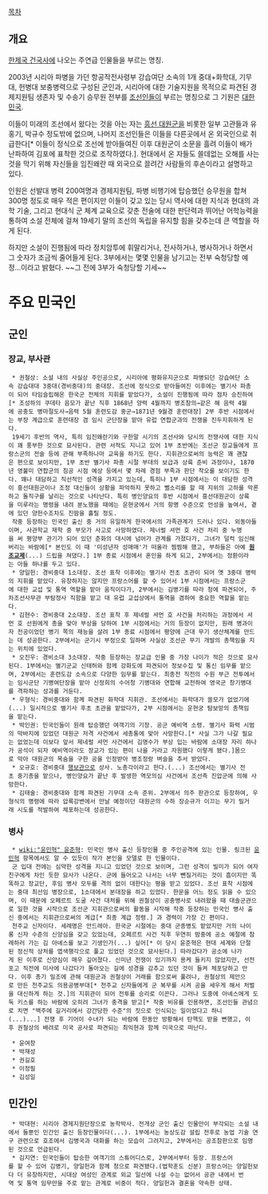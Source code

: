 [[목차]]

== 개요 ==

[[한제국 건국사]]에 나오는 주연급 인물들을 부르는 명칭.

2003년 시리아 파병을 가던 항공작전사령부 강습여단 소속의 1개 중대+화학대, 기무대, 헌병대 보충병력으로 구성된 군인과, 시리아에 대한 기술지원을 목적으로 파견된 경제지원팀 생존자 및 수송기 승무원 전부를 [[조선]]인들이 부르는 명칭으로 그 기원은 [[대한민국]].

이들이 미래의 조선에서 왔다는 것을 아는 자는 [[흥선 대원군]]을 비롯한 일부 고관들과 유홍기, 박규수 정도밖에 없으며, 나머지 조선인들은 이들을 다른곳에서 온 외국인으로 취급한다[* 이들이 정식으로 조선에 받아들여진 이후 대원군이 소문을 흘려 이들이 배가 난파하여 김포에 표착한 것으로 조작하였다.]. 현대에서 온 자들도 쓸데없는 오해를 사는 것을 막기 위해 자신들을 임진왜란 때 외국으로 끌려간 사람들의 후손이라고 설명하고 있다. 

인원은 선발대 병력 200여명과 경제지원팀, 파병 비행기에 탑승했던 승무원을 합쳐 300명 정도로 매우 적은 편이지만 이들이 갖고 있는 당시 역사에 대한 지식과 현대의 과학 기술, 그리고 현대식 군 체계 교육으로 갖춘 전술에 대한 판단력과 뛰어난 어학능력을 통하여 소설 전체에 걸쳐 19세기 말의 조선의 독립을 유지할 힘을 갖추는데 큰 역할을 하게 된다.

하지만 소설이 진행됨에 따라 정치암투에 휘말리거나, 전사하거나, 병사하거나 하면서 그 숫자가 조금씩 줄어들게 된다. 3부에서는 몇몇 인물을 남기고는 전부 숙청당할 예정...이라고 밝혔다. ~~그 전에 3부가 숙청당할 기세~~

= 주요 민국인 =
== 군인 ==
=== 장교, 부사관 ===
  * 권철상: 소설 내의 사실상 주인공으로, 시리아에 평화유지군으로 파병되던 강습여단 소속 강습대대 3중대(경비중대)의 중대장. 조선에 정식으로 받아들여진 이후에는 별기사 파총이 되어 타임슬립해온 한국군 전체의 지휘를 맡았다가, 소설이 진행됨에 따라 점차 승진하여[* 조성하의 쿠데타 음모가 끝난 직후 1868년 양력 4월까지 병조참의→같은 해 음력 4월에 공충도 병마절도사→음력 5월 훈련도감 중군→1871년 9월경 훈련대장] 2부 후반 시점에서는 부장 계급으로 훈련대장 겸 임시 군단장을 맡아 유럽 연합군과의 전쟁을 진두지휘하게 된다.
  19세기 후반의 역사, 특히 임진왜란기와 구한말 시기의 조선사와 당시의 전쟁사에 대한 지식이 꽤 풍부한 것으로 묘사된다. 관련 서적도 지니고 있어 1부 초반에는 조선군 장교들에게 프랑스군의 전술 등에 관해 부족하나마 교육을 하기도 한다. 지휘관으로써의 능력은 꽤 괜찮은 편으로 보이지만, 1부 초반 별기사 파총 시절 부대의 보급과 상륙 준비 과정이나, 1870년 영불미 연합군의 침공 시점 예상 등에서 몇 차례 경험 부족과 판단 착오를 보이기도 한다. 꽤나 대담하고 직선적인 성격을 가지고 있는데, 특히나 1부 시점에서는 이 대담한 성격이 흥선대원군이나 조정 대신들이 상황을 파악하지 못하고 뻘소리를 할 때 지위의 고하를 막론하고 돌직구를 날리는 것으로 나타난다. 특히 병인양요의 후반 시점에서 흥선대원군이 상륙을 미루라는 명령을 내려 분노했을 때에는 운현궁에서 거의 항명 수준으로 언성을 높여서, 곁에 있던 양헌수조차도 진땀을 흘릴 정도.
  작중 등장하는 민국인 출신 중 거의 유일하게 한국에서의 가족관계가 드러나 있다. 외동아들이며, 사관학교 재학 중 부모가 사고로 사망하였다. 제너럴 셔먼 호 사건 처리 중 누명을 써 평양부 관기가 되어 있던 춘화의 대시에 넘어가 관계를 가졌다가, 그녀가 덜컥 임신해버리는 바람에[* 본인도 이 때 '미성년자 성매매'가 떠올라 찜찜해 했고, 부하들은 아예 '''[[원조교제]]'''(...) 드립을 쳐댔다.] 1부 종료 시점에서 혼인을 하게 되고, 2부에서는 정환이라는 아들 하나를 두고 있다.
  * 양일헌: 경비중대 1소대장. 조선 표착 이후에는 별기사 전초 초관이 되어 옛 3중대 병력의 지휘를 맡았다. 유창하지는 않지만 프랑스어를 할 수 있어서 1부 시점에서는 프랑스군에 대한 교섭 및 통역 역할을 맡아 움직이다가, 2부에서는 김병기를 따라 청에 파견되어, 주차조선사무관 부탐정사 직함을 맡고 대 유럽 교섭상에서 통역을 겸하여 중요한 역할을 맡는다. 
  * 김현수: 경비중대 2소대장. 조선 표착 후 제네럴 셔먼 호 사건을 처리하는 과정에서 셔먼 호 선원에게 총을 맞아 부상을 당하여 1부 시점에서는 거의 등장이 없지만, 원래 병과이자 전공이었던 병기 쪽의 재능을 살려 1부 종료 시점에서 평양에 근대 무기 생산체계를 만드는 데 성공한다. 2부에서는 군기시 부정으로 일하며 사실상 조선군 무기 개발의 총책임을 지는 위치에 있었다.
  * 오진우: 경비소대 3소대장. 작중 등장하는 장교급 인물 중 가장 나이가 적은 것으로 묘사된다. 1부에서는 별기군교 신태허와 함께 강화도에 파견되어 정보수집 및 통신 임무를 맡으며, 2부에서는 훈련도감 소속으로 다양한 임무를 맡는다. 최종전 직전의 수원 부근 전투에서는 임시군단 기병여단장을 맡아 신정희의 수어청 기병대와 연합해 교전하여 영국군 창기병대를 격파하는 성과를 거둔다.
  * 우형식: 경비중대와 함께 파견된 화학대 지휘관. 조선에서는 화학대가 쓸모가 없었기에(...) 일시적으로 별기사 후초 초관을 맡았다가, 2부 시점에서는 운현궁 탐보망의 총책임을 맡는다.
  * 박인권: 민국인들이 원래 탑승했던 여객기의 기장. 공군 예비역 소령. 별기사 화력 시범의 막바지에 있었던 대원군 저격 사건에서 세총통에 맞아 사망한다.[* 사실 그가 나갈 필요는 없었는데 이보다 앞서 제네럴 셔먼 사건에서 김명수가 부상 입는 바람에 소대장 자리 하나가 공석이 되자 예비역이라도 장교가 있는 편이 나을 거라고 자원했다 이렇게 됐다.]몸으로 막아 대원군의 목숨을 구한 공을 인정받아 병조정랑 벼슬을 추서 받았다.
  * 오규호: 경비중대 [[행보관]]으로 상사. 노총각이라고 한다.(...) 조선에서는 별기사 전초 중기총을 맡으나, 병인양요가 끝난 후 발생한 역모의심 사건에서 조선측 진압군에 의해 사망한다.
  * 김태술: 경비중대와 함께 파견된 기무대 소속 준위. 2부에서 의주 판관으로 등장하여, 우형식의 명령에 따라 압록강변에서 만날 예정이던 대원군의 수하 장순규가 이끄는 무기 밀거래 시도를 적발하여 체포하는데 성공한다.
=== 병사 ===
  * [[wiki:"윤민혁" 윤준혁]]: 민국인 병사 출신 등장인물 중 주인공격에 있는 인물. 링크된 [[윤민혁]] 항목에서도 알 수 있듯이 작가 본인을 모델로 한 인물이다.
  군 입대 전에는 심약한 성격을 지니고 있었던 것으로 보이며, 그런 성격이 빌미가 되어 여자친구에게 차인 듯한 묘사가 나온다. 군에 들어오고 나서는 너무 뺀질거리는 것이 흠이지만 똑똑하고 장교단, 후임 병사 모두를 격의 없이 대한다는 평을 받고 있었다. 조선 표착 시점에는 중대 최선임 병장으로, 1소대에서 분대장을 하고 있었다. 한문을 어느 정도 읽을 수 있으며, 이 때문에 오페르트 도굴 사건 대처를 위해 권철상이 공충병사로 내려왔을 때 대솔군관으로 일한 것을 시작으로 조선군 지휘관으로써의 활동을 시작해 작중 등장하는 민국인 병사 출신 중에서는 지휘관으로써의 계급[* 최종 계급 정령.] 과 경력이 가장 긴 편이다.
  천주교 신자이다. 세례명은 안드레아. 한국군 시절에는 중대 군종병도 맡았지만 거의 나이롱 신자 수준의 신앙심을 갖고 있었는데, 오페르트 사건 직후 우연히 밤중에 공소 예절에 참례하러 가는 김 아녜스를 보고 기생인가(...) 싶어[* 이 당시 윤준혁은 현대 세계와 단절된 정신적 상처를 엽색행각으로 풀고 있었던 것으로 묘사된다.] 따라갔다가 공소에 나가게 된 이후로 신앙심이 매우 깊어졌다. 신미년 전쟁이 있기까지 용케 들키지 않았지만, 선전포고 직전에 미사에 나갔다가 돌아오는 길에 성경을 감추고 있던 것이 들켜 체포당하고 만다. 이후 총기 밀조에 관해 대원군과 권철상이 거래를 함으로써 풀려나, 권철상의 제안으로 만든 천주교도 의용공병부대[* 천주교 신자들에게 군 복무를 시켜 공을 세우게 해서 처벌을 대신하게 하는 것.]의 지휘관이 되어 전투를 승리로 이끈다. 그러나 도중에 아녜스에게 도둑 키스를 하는 바람에 오히려 그녀가 충격을 받고[* 작중 비유를 인용하면, 조선인들 관념으로 치면 "백주에 길거리에서 강간당한 수준"의 짓으로 인식되는 일이었다고 하니(...)...] 전쟁 후 기어이 수녀가 되는 바람에 한동안 방황해서 탄핵도 받을 뻔했고, 이후 권철상의 배려로 미국 공사로 파견되는 최익현과 함께 미국으로 떠난다.

  * 윤여창
  * 박재성
  * 권길호
  * 이정필
  * 김성일
== 민간인 ==
  * 박대현: 시리아 경제지원단장으로 농학박사. 전개상 군인 출신 인물만이 부각되는 소설 내에서 둘뿐인 민간인 출신 등장인물이다(...). 1부에서는 농상도감 설립 전후로 농업 기술 연구 관련으로 호조에서 김병국과 대화를 하는 모습이 그려지고, 2부에서는 공조참판으로 임명된 것으로 언급된다.
  * 김지연: 민국인들이 탑승한 여객기의 스튜어디스로, 2부에서부터 등장. 프랑스어를 할 수 있어 김병기, 양일헌과 함께 청으로 파견됐다.(법학훈도 신분) 프랑스어는 양일헌보다 더 유창하지만, 시대상 여성인 관계로 외교 일선에 나설 수는 없어서 공관 내에서 번역 및 통역 임무만을 주로 맡는 관계로 비중이 적다. 양일헌과 결혼을 약속한 상태.

 
